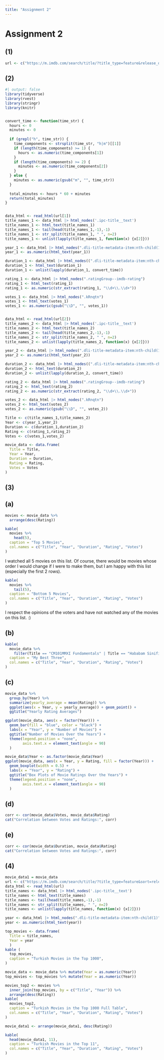 ```yaml
---
title: "Assignment 2"
---
```


# Assignment 2

## (1)

```r
url <- c("https://m.imdb.com/search/title/?title_type=feature&release_date=2010-01-01,2023-12-31&sort=user_rating,desc&num_votes=2500,&country_of_origin=TR&count=250","https://m.imdb.com/search/title/?title_type=feature&release_date=,2009-12-31&sort=user_rating,desc&num_votes=2500,&country_of_origin=TR&count=250")
```

## (2)

```r
#| output: false
library(tidyverse)
library(rvest)
library(stringr)
library(knitr)


convert_time <- function(time_str) {
  hours <- 0
  minutes <- 0
  
  if (grepl("h", time_str)) {
    time_components <- strsplit(time_str, "h|m")[[1]]
    if (length(time_components) >= 1) {
      hours <- as.numeric(time_components[1])
    }
    if (length(time_components) >= 2) {
      minutes <- as.numeric(time_components[2])
    }
  } else {
    minutes <- as.numeric(gsub("m", "", time_str))
  }
  
  total_minutes <- hours * 60 + minutes
  return(total_minutes)
}


data_html <- read_html(url[1])
title_names_1 <- data_html |> html_nodes('.ipc-title__text')
title_names_1 <- html_text(title_names_1)
title_names_1 <- tail(head(title_names_1,-1),-1)
title_names_1 <- str_split(title_names_1, " ", n=2)
title_names_1 <- unlist(lapply(title_names_1, function(x) {x[2]}))

year_1 <- data_html |> html_nodes(".dli-title-metadata-item:nth-child(1)")
year_1 <- as.numeric(html_text(year_1))

duration_1 <- data_html |> html_nodes((".dli-title-metadata-item:nth-child(2)"))
duration_1 <- html_text(duration_1)
duration_1 <- unlist(lapply(duration_1, convert_time))

rating_1 <- data_html |> html_nodes(".ratingGroup--imdb-rating")
rating_1 <- html_text(rating_1)
rating_1 <- as.numeric(str_extract(rating_1, "\\d+\\.\\d+"))

votes_1 <- data_html |> html_nodes(".kRnqtn")
votes_1 <- html_text(votes_1)
votes_1 <- as.numeric(gsub("\\D", "", votes_1))


data_html <- read_html(url[2])
title_names_2 <- data_html |> html_nodes('.ipc-title__text')
title_names_2 <- html_text(title_names_2)
title_names_2 <- tail(head(title_names_2,-1),-1)
title_names_2 <- str_split(title_names_2, " ", n=2)
title_names_2 <- unlist(lapply(title_names_2, function(x) {x[2]}))

year_2 <- data_html |> html_nodes(".dli-title-metadata-item:nth-child(1)")
year_2 <- as.numeric(html_text(year_2))

duration_2 <- data_html |> html_nodes((".dli-title-metadata-item:nth-child(2)"))
duration_2 <- html_text(duration_2)
duration_2 <- unlist(lapply(duration_2, convert_time))

rating_2 <- data_html |> html_nodes(".ratingGroup--imdb-rating")
rating_2 <- html_text(rating_2)
rating_2 <- as.numeric(str_extract(rating_2, "\\d+\\.\\d+"))

votes_2 <- data_html |> html_nodes(".kRnqtn")
votes_2 <- html_text(votes_2)
votes_2 <- as.numeric(gsub("\\D", "", votes_2))

Title <- c(title_names_1,title_names_2)
Year <- c(year_1,year_2)
Duration <- c(duration_1,duration_2)
Rating <- c(rating_1,rating_2)
Votes <- c(votes_1,votes_2)

movie_data <- data.frame(
  Title = Title,
  Year = Year,
  Duration = Duration,
  Rating = Rating,
  Votes = Votes
)
```

## (3)

## (a)

```r
movies <- movie_data %>% 
  arrange(desc(Rating))
```

```r
kable(
  movies %>%
    head(5),
  caption = "Top 5 Movies",
  col.names = c("Title", "Year", "Duration", "Rating", "Votes")
)
```

I watched all 5 movies on this list. Of course, there would be movies whose order I would change if I were to make them, but I am happy with this list (especially the first 2 rows).

```r
kable(
  movies %>%
    tail(5),
  caption = "Bottom 5 Movies",
  col.names = c("Title", "Year", "Duration", "Rating", "Votes")
)
```

I respect the opinions of the voters and have not watched any of the movies on this list. :)

## (b)

```r
kable(
  movie_data %>%
    filter(Title == "CM101MMXI Fundamentals" | Title == "Hababam Sinifi" | Title == "Masumiyet"),
  caption = "My Best Three",
  col.names = c("Title", "Year", "Duration", "Rating", "Votes")
)
```

## (c)

```r
movie_data %>% 
  group_by(Year) %>%
  summarize(yearly_average = mean(Rating)) %>%
  ggplot(aes(x = Year, y = yearly_average)) + geom_point() +
  ggtitle("Yearly Rating Averages")
```

```r
ggplot(movie_data, aes(x = factor(Year))) +
  geom_bar(fill = "blue", color = "black") +
  labs(x = "Year", y = "Number of Movies") +
  ggtitle("Number of Movies Over the Years") +
  theme(legend.position = "none",
        axis.text.x = element_text(angle = 90)
  )
```

```r
movie_data$Year <- as.factor(movie_data$Year)
ggplot(movie_data, aes(x = Year, y = Rating, fill = factor(Year))) +
  geom_boxplot(width = 0.5) +
  labs(x = "Year", y = "Rating") +
  ggtitle("Box Plots of Movie Ratings Over the Years") +
  theme(legend.position = "none",
        axis.text.x = element_text(angle = 90)
  )
```

## (d)

```r
corr <- cor(movie_data$Votes, movie_data$Rating)
cat("Correlation between Votes and Ratings:", corr)
```

## (e)

```r
corr <- cor(movie_data$Duration, movie_data$Rating)
cat("Correlation between Votes and Ratings:", corr)
```

## (4)

```r
movie_data1 = movie_data
url <- c("https://m.imdb.com/search/title/?title_type=feature&sort=release_date,asc&num_votes=2500,&groups=top_1000&country_of_origin=TR&count=250")
data_html <- read_html(url)
title_names <- data_html |> html_nodes('.ipc-title__text')
title_names <- html_text(title_names)
title_names <- tail(head(title_names,-1),-1)
title_names <- str_split(title_names, " ", n=2)
title_names <- unlist(lapply(title_names, function(x) {x[2]}))

year <- data_html |> html_nodes(".dli-title-metadata-item:nth-child(1)")
year <- as.numeric(html_text(year))

top_movies <- data.frame(
  Title = title_names,
  Year = year
  )
kable (
  top_movies,
  caption = "Turkish Movies in the Top 1000",
)
```

```r
movie_data <- movie_data %>% mutate(Year = as.numeric(Year))
top_movies <- top_movies %>% mutate(Year = as.numeric(Year))

movies_top2 <- movies %>%
  inner_join(top_movies, by = c("Title", "Year")) %>%
  arrange(desc(Rating))
kable(
  movies_top2,
  caption = "Turkish Movies in the Top 1000 Full Table",
  col.names = c("Title", "Year", "Duration", "Rating", "Votes")
)
```

```r
movie_data1 <- arrange(movie_data1, desc(Rating))

kable(
  head(movie_data1, 11),
  caption = "Turkish Movies in the Top 11",
  col.names = c("Title", "Year", "Duration", "Rating", "Votes")
)
```
